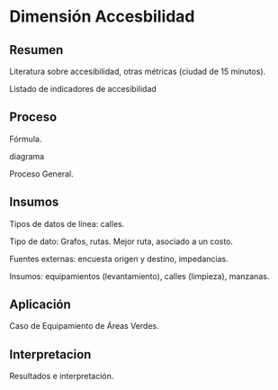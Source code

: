# Dimensión Accesbilidad

## Resumen

Literatura sobre accesibilidad, otras métricas (ciudad de 15 minutos).

Listado de indicadores de accesibilidad

## Proceso

Fórmula.

diagrama

Proceso General.

## Insumos

Tipos de datos de línea: calles.

Tipo de dato: Grafos, rutas. Mejor ruta, asociado a un costo.

Fuentes externas: encuesta origen y destino, impedancias.

Insumos: equipamientos (levantamiento), calles (limpieza), manzanas.

## Aplicación

Caso de Equipamiento de Áreas Verdes.

## Interpretacion

Resultados e interpretación. 


